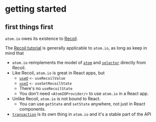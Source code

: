 
<Layout>

# getting started

## first things first

`atom.io` owes its existence to [Recoil](https://recoiljs.org/).

The [Recoil tutorial](https://recoiljs.org/docs) is generally applicable to `atom.io`, as long as keep in mind that

- `atom.io` reimplements the model of [`atom`](/docs#atom) and [`selector`](/docs#selector) directly from Recoil.
- Like Recoil, `atom.io` is great in React apps, but
  - [`useO`](/docs/react#use-o) `<-` `useRecoilValue`
  - [`useI`](/docs/react#use-i) `<-` `useSetRecoilState`
  - There's no `useRecoilState`
  - You don't need `<AtomIOProvider/>` to use `atom.io` in a React app.
- Unlike Recoil, `atom.io` is not bound to React.
  - You can use `getState` and `setState` anywhere, not just in React components.
- [`transaction`](/docs#transaction) is its own thing in `atom.io` and it's a stable part of the API

</Layout>
